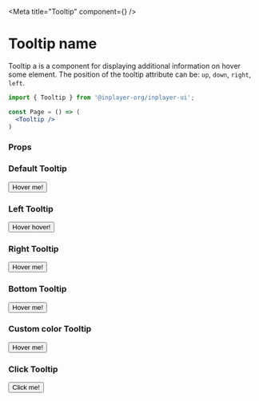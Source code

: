 
<Meta title="Tooltip" component={<Tooltip/>} />

# Tooltip name

Tooltip a is a component for displaying additional information on hover some element. 
The position of the tooltip attribute can be: `up`, `down`, `right`, `left`.

```jsx
import { Tooltip } from '@inplayer-org/inplayer-ui';

const Page = () => (
  <Tooltip />
)
```

### Props

<Props of={Tooltip}/>

### Default Tooltip
<Preview withSource="open">
  <Story name="default">
    <TooltipWrapper>
        <Tooltip content="😎">
        <Button>Hover me!</Button>
        </Tooltip>
    </TooltipWrapper>
  </Story>
</Preview>

### Left Tooltip
<Preview withSource="open">
  <Story name="left">
    <TooltipWrapper>
        <Tooltip content="Tooltip at the left" placement="left">
            <Button>Hover hover!</Button>
        </Tooltip>
    </TooltipWrapper>
  </Story>
</Preview>

### Right Tooltip
<Preview withSource="open">
  <Story name="right">
    <TooltipWrapper>
        <Tooltip content="Tooltip at the right" placement="right">
            <Button>Hover me!</Button>
        </Tooltip>
    </TooltipWrapper>
  </Story>
</Preview>

### Bottom Tooltip
<Preview withSource="open">
  <Story name="bottom">
    <TooltipWrapper>
        <Tooltip content={`Tooltip at the bottom\nTooltip at the bottom`} placement="bottom">
            <Button>Hover me!</Button>
        </Tooltip>
    </TooltipWrapper>
  </Story>
</Preview>

### Custom color Tooltip
<Preview withSource="open">
  <Story name="color">
    <TooltipWrapper>
        <Tooltip content="Tooltip at the left" placement="left" background="red">
            <Button>Hover me!</Button>
        </Tooltip>
    </TooltipWrapper>
  </Story>
</Preview>

### Click Tooltip
<Preview withSource="open">
  <Story name="click">
    <TooltipWrapper>
        <Tooltip content="Hello!" behavior="click" placement="right">
            <Button>Click me!</Button>
        </Tooltip>
    </TooltipWrapper>
  </Story>
</Preview>


